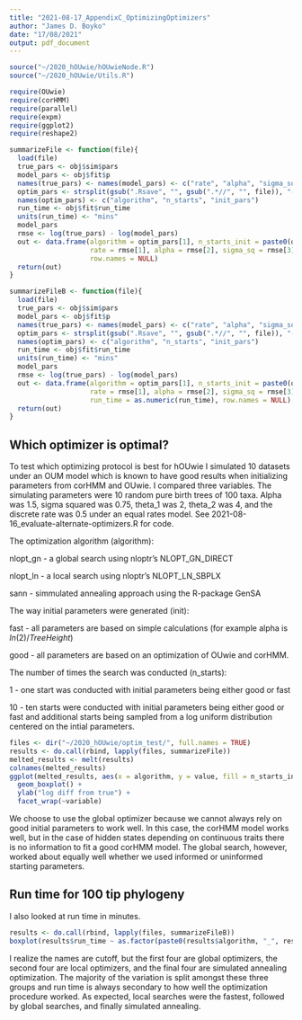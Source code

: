 ```yaml
---
title: "2021-08-17_AppendixC_OptimizingOptimizers"
author: "James D. Boyko"
date: "17/08/2021"
output: pdf_document
---
```


```r
source("~/2020_hOUwie/hOUwieNode.R")
source("~/2020_hOUwie/Utils.R")

require(OUwie)
require(corHMM)
require(parallel)
require(expm)
require(ggplot2)
require(reshape2)

summarizeFile <- function(file){
  load(file)
  true_pars <- obj$sim$pars
  model_pars <- obj$fit$p
  names(true_pars) <- names(model_pars) <- c("rate", "alpha", "sigma_sq", "theta_1", "theta_2")
  optim_pars <- strsplit(gsub(".Rsave", "", gsub(".*//", "", file)), "-")[[1]]
  names(optim_pars) <- c("algorithm", "n_starts", "init_pars")
  run_time <- obj$fit$run_time
  units(run_time) <- "mins"
  model_pars
  rmse <- log(true_pars) - log(model_pars)
  out <- data.frame(algorithm = optim_pars[1], n_starts_init = paste0(optim_pars[2], "_", optim_pars[3]),
                    rate = rmse[1], alpha = rmse[2], sigma_sq = rmse[3], theta_1 = rmse[4], theta_2 = rmse[5], 
                    row.names = NULL)
  return(out)
}

summarizeFileB <- function(file){
  load(file)
  true_pars <- obj$sim$pars
  model_pars <- obj$fit$p
  names(true_pars) <- names(model_pars) <- c("rate", "alpha", "sigma_sq", "theta_1", "theta_2")
  optim_pars <- strsplit(gsub(".Rsave", "", gsub(".*//", "", file)), "-")[[1]]
  names(optim_pars) <- c("algorithm", "n_starts", "init_pars")
  run_time <- obj$fit$run_time
  units(run_time) <- "mins"
  model_pars
  rmse <- log(true_pars) - log(model_pars)
  out <- data.frame(algorithm = optim_pars[1], n_starts_init = paste0(optim_pars[2], "_", optim_pars[3]),
                    rate = rmse[1], alpha = rmse[2], sigma_sq = rmse[3], theta_1 = rmse[4], theta_2 = rmse[5],
                    run_time = as.numeric(run_time), row.names = NULL)
  return(out)
}

```

## Which optimizer is optimal?

To test which optimizing protocol is best for hOUwie I simulated 10 datasets under an OUM model which is known to have good results when initializing parameters from corHMM and OUwie. I compared three variables. The simulating parameters were 10 random pure birth trees of 100 taxa. Alpha was 1.5, sigma squared was 0.75, theta_1 was 2, theta_2 was 4, and the discrete rate was 0.5 under an equal rates model. See 2021-08-16_evaluate-alternate-optimizers.R for code.

The optimization algorithm (algorithm): 

nlopt_gn - a global search using nloptr's NLOPT_GN_DIRECT

nlopt_ln - a local search using nloptr's NLOPT_LN_SBPLX

sann - simmulated annealing approach using the R-package GenSA


The way initial parameters were generated (init):

fast - all parameters are based on simple calculations (for example alpha is $ln(2)/TreeHeight$)

good - all parameters are based on an optimization of OUwie and corHMM.


The number of times the search was conducted (n_starts):

1 - one start was conducted with initial parameters being either good or fast

10 - ten starts were conducted with initial parameters being either good or fast and additional starts being sampled from a log uniform distribution centered on the intial parameters.



```r
files <- dir("~/2020_hOUwie/optim_test/", full.names = TRUE)
results <- do.call(rbind, lapply(files, summarizeFile))
melted_results <- melt(results)
colnames(melted_results)
ggplot(melted_results, aes(x = algorithm, y = value, fill = n_starts_init)) + 
  geom_boxplot() + 
  ylab("log diff from true") + 
  facet_wrap(~variable)

```

We choose to use the global optimizer because we cannot always rely on good initial parameters to work well. In this case, the corHMM model works well, but in the case of hidden states depending on continuous traits there is no information to fit a good corHMM model. The global search, however, worked about equally well whether we used informed or uninformed starting parameters.

## Run time for 100 tip phylogeny

I also looked at run time in minutes.

```r
results <- do.call(rbind, lapply(files, summarizeFileB))
boxplot(results$run_time ~ as.factor(paste0(results$algorithm, "_", results$n_starts_init)), xlab = "algorithm", ylab = "run_time (min)")
```

I realize the names are cutoff, but the first four are global optimizers, the second four are local optimizers, and the final four are simulated annealing optimization. The majority of the variation is split amongst these three groups and run time is always secondary to how well the optimization procedure worked. As expected, local searches were the fastest, followed by global searches, and finally simulated annealing.


